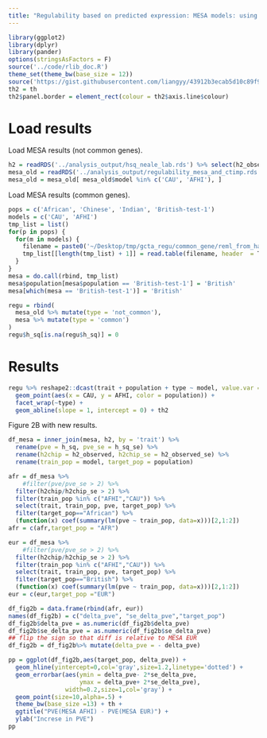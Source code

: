 ```yaml
---
title: "Regulability based on predicted expression: MESA models: using common genes"
---
```


```r
library(ggplot2)
library(dplyr)
library(pander)
options(stringsAsFactors = F)
source('../code/rlib_doc.R')
theme_set(theme_bw(base_size = 12))
source('https://gist.githubusercontent.com/liangyy/43912b3ecab5d10c89f9d4b2669871c9/raw/8151c6fe70e3d4ee43d9ce340ecc0eb65172e616/my_ggplot_theme.R')
th2 = th
th2$panel.border = element_rect(colour = th2$axis.line$colour)
```

# Load results

Load MESA results (not common genes).

```r
h2 = readRDS('../analysis_output/hsq_neale_lab.rds') %>% select(h2_observed, h2_observed_se, trait)
mesa_old = readRDS('../analysis_output/regulability_mesa_and_ctimp.rds')
mesa_old = mesa_old[ mesa_old$model %in% c('CAU', 'AFHI'), ]
```

Load MESA results (common genes).

```r
pops = c('African', 'Chinese', 'Indian', 'British-test-1')
models = c('CAU', 'AFHI')
tmp_list = list()
for(p in pops) {
  for(m in models) {
    filename = paste0('~/Desktop/tmp/gcta_regu/common_gene/reml_from_hail_martin_et_al_traits_x_', m, '_x_', p, '.tsv')
    tmp_list[[length(tmp_list) + 1]] = read.table(filename, header  = T, sep = '\t') %>% mutate(population = p, model = m)
  }
}
mesa = do.call(rbind, tmp_list)
mesa$population[mesa$population == 'British-test-1'] = 'British'
mesa[which(mesa == 'British-test-1')] = 'British'
```

```r
regu = rbind(
  mesa_old %>% mutate(type = 'not_common'), 
  mesa %>% mutate(type = 'common')
)
regu$h_sq[is.na(regu$h_sq)] = 0

```


# Results

```r
regu %>% reshape2::dcast(trait + population + type ~ model, value.var = 'h_sq') %>% ggplot() + 
  geom_point(aes(x = CAU, y = AFHI, color = population)) +
  facet_wrap(~type) +
  geom_abline(slope = 1, intercept = 0) + th2
```

Figure 2B with new results.

```r
df_mesa = inner_join(mesa, h2, by = 'trait') %>% 
  rename(pve = h_sq, pve_se = h_sq_se) %>% 
  rename(h2chip = h2_observed, h2chip_se = h2_observed_se) %>% 
  rename(train_pop = model, target_pop = population)

afr = df_mesa %>% 
    #filter(pve/pve_se > 2) %>% 
  filter(h2chip/h2chip_se > 2) %>%
  filter(train_pop %in% c("AFHI","CAU")) %>%
  select(trait, train_pop, pve, target_pop) %>%
  filter(target_pop=="African") %>% 
  (function(x) coef(summary(lm(pve ~ train_pop, data=x)))[2,1:2])
afr = c(afr,target_pop = "AFR")

eur = df_mesa %>% 
    #filter(pve/pve_se > 2) %>% 
  filter(h2chip/h2chip_se > 2) %>%
  filter(train_pop %in% c("AFHI","CAU")) %>%
  select(trait, train_pop, pve, target_pop) %>%
  filter(target_pop=="British") %>%
  (function(x) coef(summary(lm(pve ~ train_pop, data=x)))[2,1:2])
eur = c(eur,target_pop ="EUR")

df_fig2b = data.frame(rbind(afr, eur))
names(df_fig2b) = c("delta_pve", "se_delta_pve","target_pop")
df_fig2b$delta_pve = as.numeric(df_fig2b$delta_pve)
df_fig2b$se_delta_pve = as.numeric(df_fig2b$se_delta_pve)
## flip the sign so that diff is relative to MESA EUR
df_fig2b = df_fig2b%>% mutate(delta_pve = - delta_pve)

pp = ggplot(df_fig2b,aes(target_pop, delta_pve)) + 
  geom_hline(yintercept=0,col='gray',size=1.2,linetype='dotted') + 
  geom_errorbar(aes(ymin = delta_pve- 2*se_delta_pve, 
                    ymax = delta_pve+ 2*se_delta_pve),
                width=0.2,size=1,col='gray') +
  geom_point(size=10,alpha=.5) + 
  theme_bw(base_size =13) + th + 
  ggtitle("PVE(MESA AFHI) - PVE(MESA EUR)") +
  ylab("Increse in PVE")
pp
```

